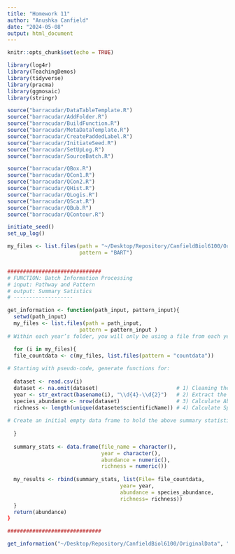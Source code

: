 ```yaml
---
title: "Homework 11"
author: "Anushka Canfield"
date: "2024-05-08"
output: html_document
---
```


```r
knitr::opts_chunk$set(echo = TRUE)
```


```r

library(log4r)
library(TeachingDemos)
library(tidyverse)
library(pracma)
library(ggmosaic)
library(stringr)

```

```r
source("barracudar/DataTableTemplate.R")
source("barracudar/AddFolder.R")
source("barracudar/BuildFunction.R")
source("barracudar/MetaDataTemplate.R")
source("barracudar/CreatePaddedLabel.R")
source("barracudar/InitiateSeed.R")
source("barracudar/SetUpLog.R")
source("barracudar/SourceBatch.R")

source("barracudar/QBox.R")
source("barracudar/QCon1.R")
source("barracudar/QCon2.R")
source("barracudar/QHist.R")
source("barracudar/QLogis.R")
source("barracudar/QScat.R")
source("barracudar/QBub.R")
source("barracudar/QContour.R")

initiate_seed()
set_up_log()


```

```r

my_files <- list.files(path = "~/Desktop/Repository/CanfieldBiol6100/OriginalData/Neon",
                       pattern = "BART")


##############################
# FUNCTION: Batch Information Processing
# input: Pathway and Pattern
# output: Summary Satistics 
# -------------------

get_information <- function(path_input, pattern_input){
  setwd(path_input)
  my_files <- list.files(path = path_input,
                       pattern = pattern_input )
# Within each year’s folder, you will only be using a file from each year labeled “countdata” in its title. Using for loops, iterate through each year’s folders to gather the file names of these “countdata” .csv files.

  for (i in my_files){
  file_countdata <- c(my_files, list.files(pattern = "countdata"))
  
# Starting with pseudo-code, generate functions for: 
  
  dataset <- read.csv(i)
  dataset <- na.omit(dataset)                         # 1) Cleaning the data for any empty/missing cases
  year <- str_extract(basename(i), "\\d{4}-\\d{2}")   # 2) Extract the year from each file name
  species_abundance <- nrow(dataset)                  # 3) Calculate Abundance for each year
  richness <- length(unique(datasete$scientificName)) # 4) Calculate Species Richness for each year
  
# Create an initial empty data frame to hold the above summary statistics-you should have 4 columns, one for the file name, one for abundance, one for species richness, and one for year.
  
  }
  
  summary_stats <- data.frame(file_name = character(),
                              year = character(),
                              abundance = numeric(),
                              richness = numeric())
  
  my_results <- rbind(summary_stats, list(File= file_countdata,
                                    year= year,
                                    abundance = species_abundance,
                                    richness= richness))
  }
  return(abundance)
}

##############################

get_information("~/Desktop/Repository/CanfieldBiol6100/OriginalData", "BART")

```

```r








```


